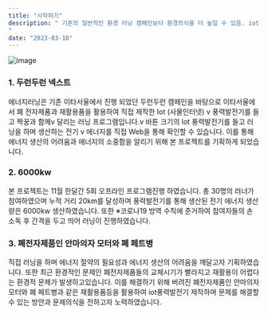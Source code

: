 ```yaml
---
title: "시작하기"
description: " 기존의 일반적인 환경 러닝 캠페인보다 환경의식을 더 높일 수 있음. iot풍력발전기를 들고  달리기를 하며 육체적인 한계를 느끼며  전기를 생산했을 때  참가자들이 에너지 생산에 대한 여러움을 극대화 시키며 환경의식을 제고할 수 있는 장점이 있습니다.
"
date: "2023-03-10"
---
```


![image](../../Funding.png)

### 1. 두런두런 넥스트

에너지러닝은 기존 이타서울에서 진행 되었던  두런두런 캠페인을 바탕으로 
이타서울에서 폐 전자제품과 재활용품을 활용하여 직접 제작한 Iot (사물인터넷) v 풍력발전기를 들고 짝꿍과 함께v  달리는 러닝 프로그램입니다.v 
바톤 크기의 lot 풍력발전기를 들고 러닝을 하며 생산하는  전기 v 에너지를 직접 Web을 통해
확인할 수 있습니다. 이를 통해  에너지 생산의 어려움과 에너지의 소중함을 알리기 위해 
본 프로젝트를 기획하게 되었습니다.


### 2. 6000kw

본 프로젝트는 11월 한달간 5회 오프라인 프로그램진행 하였습니다.
총 30명의 러너가 참여하였으며 누적 거리 20km를 달성하며 풍력발전기를 통해 생산된 전기 에너지 생산량은  6000kw 생산하였습니다.
또한 ※코로나19 방역 수칙에 준거하여 참여자들의 손 소독 후 간격을 두고 띄어 러닝이 진행하였습니다.

### 3. 폐전자제품인 안마의자 모터와 폐 페트병

 직접 러닝을 하며 에너지 절약의 필요성과 에너지 생산의 어려움을 깨달고자 기획하였습니다. 또한 최근 환경적인 문제인  폐전자제품들의 교체시기가 빨라지고 재활용이 어렵다는 환경적 문제가 발생하고있습니다. 이를 해결하기 위해 버려진 폐전자제품인 안마의자 모터와 폐 페트병과 같은 재활용품등을 활용하여 iot풍력발전기 제작하며 문제를 해결할 수 있는 방안과 문제의식을 전하고자 노력하였습니다. 
